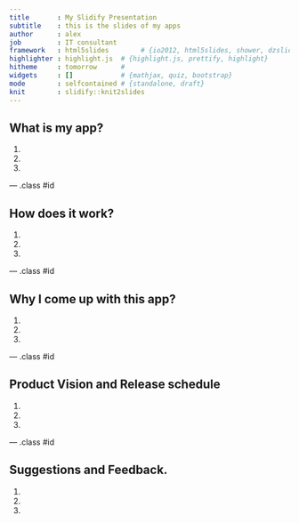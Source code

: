 ```yaml
---
title       : My Slidify Presentation
subtitle    : this is the slides of my apps
author      : alex
job         : IT consultant
framework   : html5slides        # {io2012, html5slides, shower, dzslides, ...}
highlighter : highlight.js  # {highlight.js, prettify, highlight}
hitheme     : tomorrow      # 
widgets     : []            # {mathjax, quiz, bootstrap}
mode        : selfcontained # {standalone, draft}
knit        : slidify::knit2slides
---
```




## What is my app?

1. 
2. 
3. 

--- .class #id 

## How does it work?

1. 
2. 
3. 


--- .class #id 

## Why I come up with this app?

1. 
2. 
3. 


--- .class #id 


## Product Vision and Release schedule

1. 
2. 
3. 

--- .class #id 

## Suggestions and Feedback.

1. 
2. 
3. 

